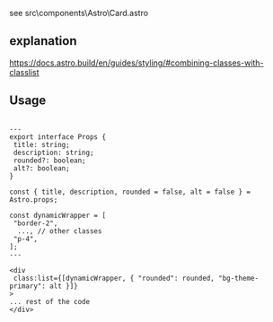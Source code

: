 see src\components\Astro\Card.astro

## explanation

https://docs.astro.build/en/guides/styling/#combining-classes-with-classlist

## Usage

```astro

---
export interface Props {
 title: string;
 description: string;
 rounded?: boolean;
 alt?: boolean;
}

const { title, description, rounded = false, alt = false } = Astro.props;

const dynamicWrapper = [
 "border-2",
  ..., // other classes
 "p-4",
];
---

<div
 class:list={[dynamicWrapper, { "rounded": rounded, "bg-theme-primary": alt }]}
>
... rest of the code
</div>
